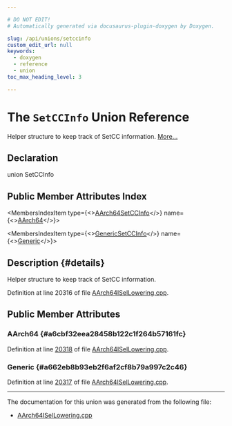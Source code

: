 ```yaml
---

# DO NOT EDIT!
# Automatically generated via docusaurus-plugin-doxygen by Doxygen.

slug: /api/unions/setccinfo
custom_edit_url: null
keywords:
  - doxygen
  - reference
  - union
toc_max_heading_level: 3

---
```





# The `SetCCInfo` Union Reference

<DoxygenPage pluginConfig={pluginConfig}>

Helper structure to keep track of SetCC information. <a href="#details">More...</a>

## Declaration

<CodeBlock>union SetCCInfo</CodeBlock>

## Public Member Attributes Index

<MembersIndex>

<MembersIndexItem
  type={<><a href="/docs/api/structs/aarch64setccinfo">AArch64SetCCInfo</a></>}
  name={<><a href="#a6cbf32eea28458b122c1f264b57161fc">AArch64</a></>}>
</MembersIndexItem>

<MembersIndexItem
  type={<><a href="/docs/api/structs/genericsetccinfo">GenericSetCCInfo</a></>}
  name={<><a href="#a662eb8b93eb2f6af2cf8b79a997c2c46">Generic</a></>}>
</MembersIndexItem>

</MembersIndex>

## Description {#details}

Helper structure to keep track of SetCC information.

Definition at line 20316 of file <a href="/docs/api/files/lib/lib/target/lib/target/aarch64/aarch64isellowering-cpp">AArch64ISelLowering.cpp</a>.

<SectionDefinition>

## Public Member Attributes

### AArch64 {#a6cbf32eea28458b122c1f264b57161fc}

<MemberDefinition
  prototype="AArch64SetCCInfo SetCCInfo::AArch64">

Definition at line <a href="/docs/api/files/lib/lib/target/lib/target/aarch64/aarch64isellowering-cpp/#l20318">20318</a> of file <a href="/docs/api/files/lib/lib/target/lib/target/aarch64/aarch64isellowering-cpp">AArch64ISelLowering.cpp</a>.
</MemberDefinition>

### Generic {#a662eb8b93eb2f6af2cf8b79a997c2c46}

<MemberDefinition
  prototype="GenericSetCCInfo SetCCInfo::Generic">

Definition at line <a href="/docs/api/files/lib/lib/target/lib/target/aarch64/aarch64isellowering-cpp/#l20317">20317</a> of file <a href="/docs/api/files/lib/lib/target/lib/target/aarch64/aarch64isellowering-cpp">AArch64ISelLowering.cpp</a>.
</MemberDefinition>

</SectionDefinition>

<hr/>

The documentation for this union was generated from the following file:

<ul>
<li><a href="/docs/api/files/lib/lib/target/lib/target/aarch64/aarch64isellowering-cpp">AArch64ISelLowering.cpp</a></li>
</ul>

</DoxygenPage>
